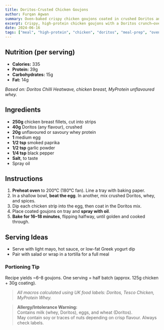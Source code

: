 ```yaml
---
title: Doritos-Crusted Chicken Goujons
author: Furqan Agwan
summary: Oven-baked crispy chicken goujons coated in crushed Doritos and seasoned whey protein. High-protein, bold flavour, great for meal prep or dipping.
excerpt: Crispy, high-protein chicken goujons with a Doritos crunch—oven-baked, meal-prep ready, and ridiculously good.
date: 2024-06-16
tags: ["meal", "high-protein", "chicken", "doritos", "meal-prep", "oven-baked"]
---
```


## Nutrition (per serving)

- **Calories:** 335
- **Protein:** 39g
- **Carbohydrates:** 15g
- **Fat:** 14g

_Based on: Doritos Chilli Heatwave, chicken breast, MyProtein unflavoured whey._

## Ingredients

- **250g** chicken breast fillets, cut into strips
- **40g** Doritos (any flavour), crushed
- **20g** unflavoured or savoury whey protein
- **1** medium egg
- **1/2 tsp** smoked paprika
- **1/2 tsp** garlic powder
- **1/4 tsp** black pepper
- **Salt**, to taste
- Spray oil

## Instructions

1. **Preheat oven** to 200°C (180°C fan). Line a tray with baking paper.
2. In a shallow bowl, **beat the egg**. In another, mix crushed Doritos, whey, and spices.
3. Dip each chicken strip into the egg, then coat in the Doritos mix.
4. Place coated goujons on tray and **spray with oil**.
5. **Bake for 16–18 minutes**, flipping halfway, until golden and cooked through.

## Serving Ideas

- Serve with light mayo, hot sauce, or low-fat Greek yogurt dip
- Pair with salad or wrap in a tortilla for a full meal

### Portioning Tip

Recipe yields ~6–8 goujons. One serving = half batch (approx. 125g chicken + 30g coating).

> _All macros calculated using UK food labels: Doritos, Tesco Chicken, MyProtein Whey._

> **Allergy/Intolerance Warning:**  
> Contains milk (whey, Doritos), eggs, and wheat (Doritos).  
> May contain soy or traces of nuts depending on crisp flavour. Always check labels.

